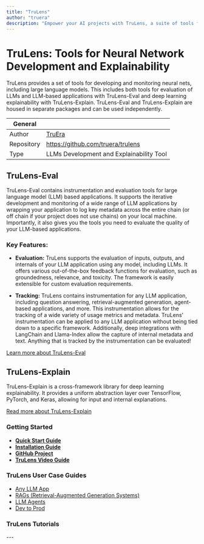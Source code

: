 ```yaml
---
title: "TruLens"
author: "truera"
description: "Empower your AI projects with TruLens, a suite of tools for developing and evaluating large language models."
---
```


# TruLens: Tools for Neural Network Development and Explainability

TruLens provides a set of tools for developing and monitoring neural nets, including large language models. This includes both tools for evaluation of LLMs and LLM-based applications with TruLens-Eval and deep learning explainability with TruLens-Explain. TruLens-Eval and TruLens-Explain are housed in separate packages and can be used independently.


| General  |  |
| --- | --- |
| Author | [TruEra](https://lablab.ai/tech/truera)  |
| Repository | https://github.com/truera/trulens |
| Type | LLMs Development and Explainability Tool |


## TruLens-Eval

TruLens-Eval contains instrumentation and evaluation tools for large language model (LLM) based applications. It supports the iterative development and monitoring of a wide range of LLM applications by wrapping your application to log key metadata across the entire chain (or off chain if your project does not use chains) on your local machine. Importantly, it also gives you the tools you need to evaluate the quality of your LLM-based applications.

### Key Features:

- **Evaluation:** TruLens supports the evaluation of inputs, outputs, and internals of your LLM application using any model, including LLMs. It offers various out-of-the-box feedback functions for evaluation, such as groundedness, relevance, and toxicity. The framework is easily extensible for custom evaluation requirements.

- **Tracking:** TruLens contains instrumentation for any LLM application, including question answering, retrieval-augmented generation, agent-based applications, and more. This instrumentation allows for the tracking of a wide variety of usage metrics and metadata. TruLens' instrumentation can be applied to any LLM application without being tied down to a specific framework. Additionally, deep integrations with LangChain and Llama-Index allow the capture of internal metadata and text. Anything that is tracked by the instrumentation can be evaluated!

[Learn more about TruLens-Eval](hhttps://www.trulens.org/trulens_eval/install/)

## TruLens-Explain

TruLens-Explain is a cross-framework library for deep learning explainability. It provides a uniform abstraction layer over TensorFlow, PyTorch, and Keras, allowing for input and internal explanations.

[Read more about TruLens-Explain](https://www.trulens.org/trulens_explain/install/)

### Getting Started

- **[Quick Start Guide](https://github.com/truera/trulens#quick-usage)**
- **[Installation Guide](https://github.com/truera/trulens#installation-and-setup)**
- **[GitHub Project](https://github.com/truera/trulens)**
- **[TruLens Video Guide](https://www.youtube.com/watch?v=U3c0nOT4Cl4)**

### TruLens User Case Guides

- [Any LLM App](https://www.trulens.org/trulens_eval/use_cases_any/)
- [RAGs (Retrieval-Augmented Generation Systems)](https://www.trulens.org/trulens_eval/use_cases_rag/)
- [LLM Agents](https://www.trulens.org/trulens_eval/use_cases_agent/)
- [Dev to Prod](https://www.trulens.org/trulens_eval/use_cases_production/)


### TruLens Tutorials
<TechTutorials/>
---
